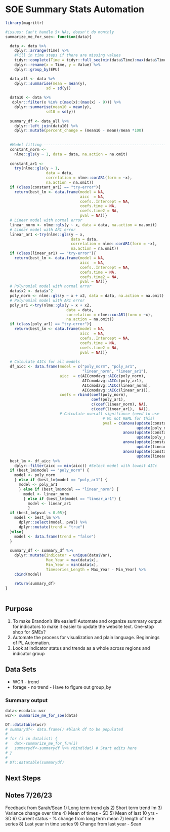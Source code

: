 # SOE Summary Stats Automation


```r

library(magrittr)

#issues: Can't handle 5+ NAs, doesn't do monthly
summarize_me_for_soe<- function(data){

  data <- data %>%
    dplyr::arrange(Time) %>%
    #Fill in time steps if there are missing values
    tidyr::complete(Time = tidyr::full_seq(min(data$Time):max(data$Time),1)) %>% 
    dplyr::rename(x = Time, y = Value) %>% 
    dplyr::group_by(EPU)

  data_all <- data %>% 
    dplyr::summarise(mean = mean(y), 
                  sd = sd(y))
  
  data10 <- data %>% 
   dplyr::filter(x %in% c(max(x):(max(x) - 9))) %>% 
    dplyr::summarise(mean10 = mean(y), 
                  sd10 = sd(y))
  
  summary_df <- data_all %>% 
    dplyr::left_join(data10) %>% 
    dplyr::mutate(percent_change = (mean10 - mean)/mean *100)
  
    
  #Model fitting -------------------------------------------------------
  constant_norm <-
    nlme::gls(y ~ 1, data = data, na.action = na.omit)
  
  constant_ar1 <-
    try(nlme::gls(y ~ 1, 
                  data = data,
                  correlation = nlme::corAR1(form = ~x),
                  na.action = na.omit))
  if (class(constant_ar1) == "try-error"){
    return(best_lm <- data.frame(model = NA,
                                 aicc  = NA,
                                 coefs..Intercept = NA,
                                 coefs.time = NA,
                                 coefs.time2 = NA,
                                 pval = NA))}
  # Linear model with normal error
  linear_norm <- nlme::gls(y ~ x, data = data, na.action = na.omit)
  # Linear model with AR1 error
  linear_ar1 <-try(nlme::gls(y ~ x,
                             data = data,
                             correlation = nlme::corAR1(form = ~x),
                             na.action = na.omit))
  if (class(linear_ar1) == "try-error"){
    return(best_lm <- data.frame(model = NA,
                                 aicc  = NA,
                                 coefs..Intercept = NA,
                                 coefs.time = NA,
                                 coefs.time2 = NA,
                                 pval = NA))}
  # Polynomial model with normal error
  data$x2 <- data$x^2
  poly_norm <- nlme::gls(y ~ x + x2, data = data, na.action = na.omit)
  # Polynomial model with AR1 error
  poly_ar1 <-try(nlme::gls(y ~ x + x2,
                           data = data,
                           correlation = nlme::corAR1(form = ~x),
                           na.action = na.omit))
  if (class(poly_ar1) == "try-error"){
    return(best_lm <- data.frame(model = NA,
                                 aicc  = NA,
                                 coefs..Intercept = NA,
                                 coefs.time = NA,
                                 coefs.time2 = NA,
                                 pval = NA))}
  
  # Calculate AICs for all models
  df_aicc <- data.frame(model = c("poly_norm", "poly_ar1",
                                  "linear_norm", "linear_ar1"),
                        aicc  = c(AICcmodavg::AICc(poly_norm),
                                  AICcmodavg::AICc(poly_ar1),
                                  AICcmodavg::AICc(linear_norm),
                                  AICcmodavg::AICc(linear_ar1)),
                        coefs = rbind(coef(poly_norm),
                                      coef(poly_ar1),
                                      c(coef(linear_norm), NA),
                                      c(coef(linear_ar1),  NA)),
                        # Calculate overall signifiance (need to use
                                           # ML not REML for this)
                                           pval = c(anova(update(constant_norm, method = "ML"),
                                                          update(poly_norm, method = "ML"))$`p-value`[2],
                                                    anova(update(constant_ar1, method = "ML"),
                                                          update(poly_ar1, method = "ML"))$`p-value`[2],
                                                    anova(update(constant_norm, method = "ML"),
                                                          update(linear_norm, method = "ML"))$`p-value`[2],
                                                    anova(update(constant_ar1, method = "ML"),
                                                          update(linear_ar1, method = "ML"))$`p-value`[2]))
  best_lm <- df_aicc %>%
    dplyr::filter(aicc == min(aicc)) #Select model with lowest AICc
  if (best_lm$model == "poly_norm") {
    model <- poly_norm
    } else if (best_lm$model == "poly_ar1") {
      model <- poly_ar1
      } else if (best_lm$model == "linear_norm") {
        model <- linear_norm
        } else if (best_lm$model == "linear_ar1") {
          model <- linear_ar1
          }
  if (best_lm$pval < 0.05){
    model <- best_lm %>% 
      dplyr::select(model, pval) %>% 
      dplyr::mutate(trend = "true")
  }else{
    model <- data.frame(trend = "false")
  }
  
  summary_df <- summary_df %>% 
    dplyr::mutate(indicator = unique(data$Var), 
                  Max_Year = max(data$x),
                  Min_Year = min(data$x),
                  Timeseries_Length = Max_Year - Min_Year) %>% 
    cbind(model)
  
    return(summary_df)
}
                                           
```


## Purpose 

1) To make Brandon's life easier!! Automate and organize summary output for indicators to make it easier to update the website text. One-stop shop for SMEs?
2) Automate the process for visualization and plain language. Beginnings of PL Automation.
3) Look at indicator status and trends as a whole across regions and indicator group

## Data Sets
- WCR - trend 
- forage - no trend - Have to figure out group_by

### Summary output

<!-- ```{r, warning=FALSE, message=FALSE, echo=FALSE} -->

<!-- data<-ecodata::forage_anomaly %>% dplyr::filter(Var == "Forage_Mean",  -->
<!--                                                 EPU == "MAB") -->
<!-- forage<- ecodata::forage_anomaly %>% dplyr::filter(Var == "Forage_Mean") %>%  -->
<!--   dplyr::group_by(EPU) %>%  -->
<!--   summarize_me_for_soe() -->

<!-- forage -->


<!-- ``` -->


```r

data<-ecodata::wcr
wcr<- summarize_me_for_soe(data)

DT::datatable(wcr)
# summarydf<- data.frame() #blank df to be populated
# 
# for (i in datalist) {
#   dat<-summarize_me_for_fun(i)
#   summarydf<-summarydf %>% rbind(dat) # Start edits here
# }
# 
# DT::datatable(summarydf)


```



## Next Steps

## Notes 7/26/23

Feedback from Sarah/Sean 
1) Long term trend gls
2) Short term trend lm
3) Variance change over time
4) Mean of times - SD
5) Mean of last 10 yrs - SD
6) Current status - % change from long term mean
7) length of time series 
8) Last year in time series
9) Change from last year - Sean
